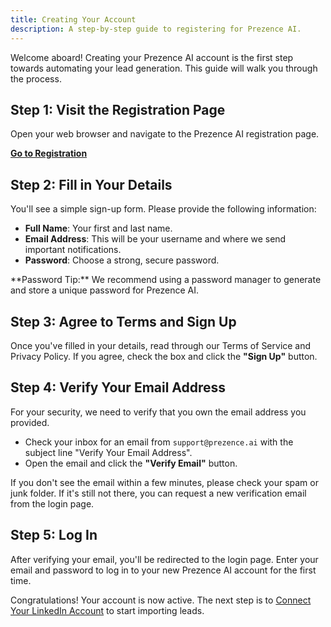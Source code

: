 ```yaml
---
title: Creating Your Account
description: A step-by-step guide to registering for Prezence AI.
---
```


Welcome aboard! Creating your Prezence AI account is the first step towards automating your lead generation. This guide will walk you through the process.

## Step 1: Visit the Registration Page

Open your web browser and navigate to the Prezence AI registration page.

[**Go to Registration**](https://app.prezence.ai/auth/register)

## Step 2: Fill in Your Details

You'll see a simple sign-up form. Please provide the following information:

- **Full Name**: Your first and last name.
- **Email Address**: This will be your username and where we send important notifications.
- **Password**: Choose a strong, secure password.

<Card>
  **Password Tip:** We recommend using a password manager to generate and store a unique password for Prezence AI.
</Card>

## Step 3: Agree to Terms and Sign Up

Once you've filled in your details, read through our Terms of Service and Privacy Policy. If you agree, check the box and click the **"Sign Up"** button.

## Step 4: Verify Your Email Address

For your security, we need to verify that you own the email address you provided. 

- Check your inbox for an email from `support@prezence.ai` with the subject line "Verify Your Email Address".
- Open the email and click the **"Verify Email"** button.

<Warning>
  If you don't see the email within a few minutes, please check your spam or junk folder. If it's still not there, you can request a new verification email from the login page.
</Warning>

## Step 5: Log In

After verifying your email, you'll be redirected to the login page. Enter your email and password to log in to your new Prezence AI account for the first time.

Congratulations! Your account is now active. The next step is to [Connect Your LinkedIn Account](/user-guides/account-setup/connecting-linkedin) to start importing leads.
